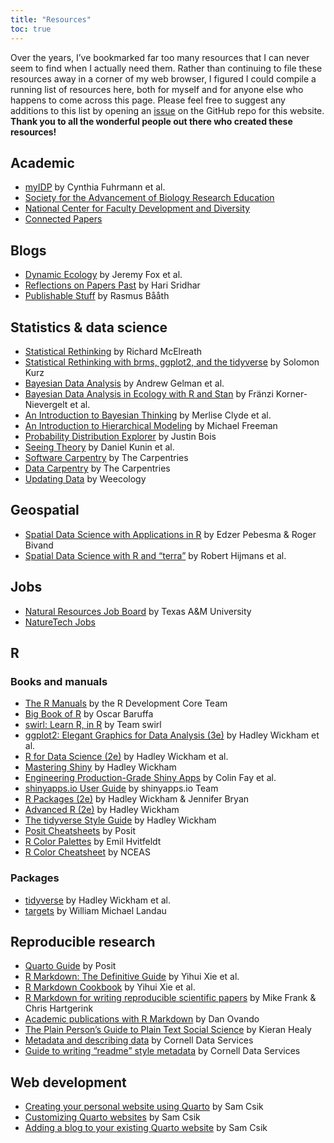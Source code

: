 ```yaml
---
title: "Resources"
toc: true
---
```


Over the years, I've bookmarked far too many resources that I can never seem to find when I actually need them. Rather than continuing to file these resources away in a corner of my web browser, I figured I could compile a running list of resources here, both for myself and for anyone else who happens to come across this page. Please feel free to suggest any additions to this list by opening an [issue](https://github.com/kthayashi/website/issues) on the GitHub repo for this website. **Thank you to all the wonderful people out there who created these resources!**

## Academic

- [myIDP](https://myidp.sciencecareers.org/) by Cynthia Fuhrmann et al.
- [Society for the Advancement of Biology Research Education](https://saberbio.wildapricot.org/)
- [National Center for Faculty Development and Diversity](https://www.facultydiversity.org/)
- [Connected Papers](https://www.connectedpapers.com/)

## Blogs

- [Dynamic Ecology](https://dynamicecology.wordpress.com/) by Jeremy Fox et al.
- [Reflections on Papers Past](https://reflectionsonpaperspast.wordpress.com/) by Hari Sridhar
- [Publishable Stuff](https://www.sumsar.net/) by Rasmus Bååth

## Statistics & data science

- [Statistical Rethinking](https://xcelab.net/rm/statistical-rethinking/) by Richard McElreath
- [Statistical Rethinking with brms, ggplot2, and the tidyverse](https://bookdown.org/content/3890/) by Solomon Kurz
- [Bayesian Data Analysis](http://www.stat.columbia.edu/~gelman/book/) by Andrew Gelman et al.
- [Bayesian Data Analysis in Ecology with R and Stan](https://tobiasroth.github.io/BDAEcology/index.html) by Fränzi Korner-Nievergelt et al.
- [An Introduction to Bayesian Thinking](https://statswithr.github.io/book/) by Merlise Clyde et al.
- [An Introduction to Hierarchical Modeling](http://mfviz.com/hierarchical-models/) by Michael Freeman
- [Probability Distribution Explorer](https://distribution-explorer.github.io/) by Justin Bois
- [Seeing Theory](https://seeing-theory.brown.edu/) by Daniel Kunin et al.
- [Software Carpentry](https://software-carpentry.org/) by The Carpentries
- [Data Carpentry](https://datacarpentry.org/) by The Carpentries
- [Updating Data](https://www.updatingdata.org/) by Weecology

## Geospatial

- [Spatial Data Science with Applications in R](https://r-spatial.org/book/) by Edzer Pebesma & Roger Bivand
- [Spatial Data Science with R and "terra"](https://rspatial.org/index.html) by Robert Hijmans et al.

## Jobs

- [Natural Resources Job Board](https://wfscjobs.tamu.edu/job-board/) by Texas A&M University
- [NatureTech Jobs](https://naturetech.io/)

## R

### Books and manuals

- [The R Manuals](https://cran.r-project.org/manuals.html) by the R Development Core Team
- [Big Book of R](https://www.bigbookofr.com/) by Oscar Baruffa
- [swirl: Learn R, in R](https://swirlstats.com/) by Team swirl
- [ggplot2: Elegant Graphics for Data Analysis (3e)](https://ggplot2-book.org/) by Hadley Wickham et al.
- [R for Data Science (2e)](https://r4ds.hadley.nz/) by Hadley Wickham et al.
- [Mastering Shiny](https://mastering-shiny.org/) by Hadley Wickham
- [Engineering Production-Grade Shiny Apps](https://engineering-shiny.org/) by Colin Fay et al.
- [shinyapps.io User Guide](https://docs.posit.co/shinyapps.io/index.html) by shinyapps.io Team
- [R Packages (2e)](https://r-pkgs.org/) by Hadley Wickham & Jennifer Bryan
- [Advanced R (2e)](https://adv-r.hadley.nz/) by Hadley Wickham
- [The tidyverse Style Guide](https://style.tidyverse.org/) by Hadley Wickham
- [Posit Cheatsheets](https://posit.co/resources/cheatsheets/) by Posit
- [R Color Palettes](https://github.com/EmilHvitfeldt/r-color-palettes) by Emil Hvitfeldt
- [R Color Cheatsheet](https://www.nceas.ucsb.edu/sites/default/files/2020-04/colorPaletteCheatsheet.pdf) by NCEAS

### Packages

- [tidyverse](https://tidyverse.tidyverse.org/) by Hadley Wickham et al.
- [targets](https://docs.ropensci.org/targets/) by William Michael Landau

## Reproducible research

- [Quarto Guide](https://quarto.org/docs/guide/) by Posit
- [R Markdown: The Definitive Guide](https://bookdown.org/yihui/rmarkdown/) by Yihui Xie et al.
- [R Markdown Cookbook](https://bookdown.org/yihui/rmarkdown-cookbook/) by Yihui Xie et al.
- [R Markdown for writing reproducible scientific papers](https://libscie.github.io/rmarkdown-workshop/handout.html) by Mike Frank & Chris Hartgerink
- [Academic publications with R Markdown](https://danovando.github.io/publications-with-rmarkdown/presentations/pubs-with-rmarkdown#1) by Dan Ovando
- [The Plain Person's Guide to Plain Text Social Science](https://kieranhealy.org/publications/plain-person-text/) by Kieran Healy
- [Metadata and describing data](https://data.research.cornell.edu/data-management/storing-and-managing/metadata/) by Cornell Data Services
- [Guide to writing "readme" style metadata](https://data.research.cornell.edu/data-management/sharing/readme/) by Cornell Data Services

## Web development

- [Creating your personal website using Quarto](https://ucsb-meds.github.io/creating-quarto-websites/) by Sam Csik
- [Customizing Quarto websites](https://ucsb-meds.github.io/customizing-quarto-websites/#/title-slide) by Sam Csik
- [Adding a blog to your existing Quarto website](https://samanthacsik.github.io/posts/2022-10-24-quarto-blogs/) by Sam Csik
